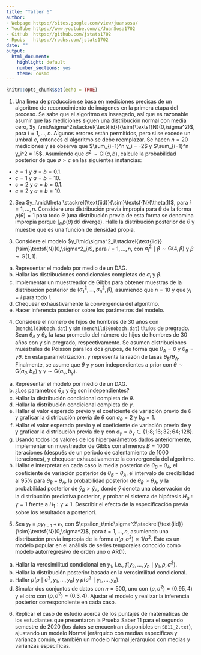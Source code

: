---
title: "Taller 6"
author: 
- Webpage https://sites.google.com/view/juansosa/ 
- YouTube https://www.youtube.com/c/JuanSosa1702 
- GitHub  https://github.com/jstats1702 
- Rpubs   https://rpubs.com/jstats1702
date: ""
output:
  html_document:
    highlight: default
    number_sections: yes
    theme: cosmo
---

```{r setup, include=FALSE}
knitr::opts_chunk$set(echo = TRUE)
```

1. Una línea de producción se basa en mediciones precisas de un algoritmo de reconocimiento de imágenes en la primera etapa del proceso. Se sabe que el algoritmo es insesgado, así que es razonable asumir que las mediciones siguen una distribución normal con media cero, $y_i\mid\sigma^2\stackrel{\text{iid}}{\sim}\textsf{N}(0,\sigma^2)$, para $i=1,\ldots,n$. Algunos errores están permitidos, pero si se excede un umbral $c$, entonces el algoritmo se debe reemplazar. Se hacen $n=20$ mediciones y se observa que $\sum_{i=1}^n y_i = -2$ y $\sum_{i=1}^n y_i^2 = 15$. Asumiendo que $\sigma^2\sim\textsf{GI}(a,b)$, calcule la probabilidad posterior de que $\sigma>c$ en las siguientes instancias:

- $c=1$ y $a=b=0.1$.
- $c=1$ y $a=b=10$.
- $c=2$ y $a=b=0.1$.
- $c=2$ y $a=b=10$.

2. Sea $y_i\mid\theta \stackrel{\text{iid}}{\sim}\textsf{N}(\theta,1)$, para $i=1,\ldots,n$. Considere una distribución previa impropia para $\theta$ de la forma $p(\theta)=1$ para todo $\theta$ (una distribución previa de esta forma se denomina impropia porque $\int_{\Theta} p (\theta)\,\textsf{d}\theta$ diverge). Halle la distribución posterior de $\theta$ y muestre que es una función de densidad propia.

3. Considere el modelo $y_i\mid\sigma^2_i\stackrel{\text{iid}}{\sim}\textsf{N}(0,\sigma^2_i)$, para $i=1,\ldots,n$, con $\sigma^2_i\mid\beta\sim\textsf{G}(4,\beta)$ y $\beta\sim\textsf{G}(1,1)$.

a. Representar el modelo por medio de un DAG.
b. Hallar las distribuciones condicionales completas de $\sigma_i$ y $\beta$.
c. Implementar un muestreador de Gibbs para obtener muestras de la distribución posterior de $(\sigma^2_1,\ldots,\sigma^2_n,\beta)$, asumiendo que $n=10$ y que $y_i=i$ para todo $i$.
d. Chequear exhaustivamente la convergencia del algoritmo.
e. Hacer inferencia posterior sobre los parámetros del modelo. 

4. Considere el número de hijos de hombres de 30 años con (`menchild30bach.dat`) y sin (`menchild30nobach.dat`) títulos de pregrado. Sean $\theta_A$ y $\theta_B$ la tasa promedio del número de hijos de hombres de 30 años con y sin pregrado, respectivamente. Se asumen distribuciones muestrales de Poisson para los dos grupos, de forma que $\theta_A = \theta$ y $\theta_B=\gamma\theta$. En esta parametrización, $\gamma$ representa la razón de tasas $\theta_B/\theta_A$. Finalmente, se asume que $\theta$ y $\gamma$ son independientes a prior con $\theta\sim\textsf{G}(a_\theta,b_\theta)$ y $\gamma\sim\textsf{G}(a_\gamma,b_\gamma)$.

a. Representar el modelo por medio de un DAG.
b. ¿Los parámetros $\theta_A$ y $\theta_B$ son independientes?
c. Hallar la distribución condicional completa de $\theta$.
d. Hallar la distribución condicional completa de $\gamma$.
e. Hallar el valor esperado previo y el coeficiente de variación previo de $\theta$ y graficar la distribución previa de $\theta$ con $a_\theta = 2$ y $b_\theta=1$.
f. Hallar el valor esperado previo y el coeficiente de variación previo de $\gamma$  y graficar la distribución previa de $\gamma$ con $a_\gamma=b_\gamma\in\{1; 8; 16; 32; 64; 128\}$.
g. Usando todos los valores de los hiperparámetros dados anteriormente, implementar un muestreador de Gibbs con al menos $B=1000$ iteraciones (después de un periodo de calentamiento de 1000 iteraciones), y chequear exhaustivamente la convergencia del algoritmo.
h. Hallar e interpretar en cada caso la media posterior de $\theta_B-\theta_A$, el coeficiente de variación posterior de $\theta_B-\theta_A$, el intervalo de credibilidad al 95\% para $\theta_B-\theta_A$, la probabilidad posterior de $\theta_B>\theta_A$, y la probabilidad posterior de $\tilde{y}_B>\tilde{y}_A$, donde $\tilde{y}$ denota una observación de la distribución predictiva posterior, y probar el sistema de hipótesis $H_0:\gamma=1$ frente a $H_1:\gamma\neq 1$. Describir el efecto de la especificación previa sobre los resultados a posteriori.

5. Sea $y_t=\rho y_{t-1}+\epsilon_t$, con $\epsilon_t\mid\sigma^2\stackrel{\text{iid}}{\sim}\textsf{N}(0,\sigma^2)$, para $t=1,\ldots,n$, asumiendo una distribución previa impropia de la forma $\pi(\rho,\sigma^2)\propto 1/\sigma^2$. Este es un modelo popular en el análisis de series temporales conocido como modelo autorregresivo de orden uno o AR(1).

a. Hallar la verosimilitud condicional en $y_1$, i.e., $f(y_2,\ldots,y_n\mid y_1,\rho,\sigma^2)$.
b. Hallar la distribución posterior basada en la verosimilitud condicional. 
c. Hallar $p(\rho\mid\sigma^2,y_1,\ldots,y_n)$ y $p(\sigma^2\mid y_1,\ldots,y_n)$.
d. Simular dos conjuntos de datos con $n=500$, uno con $(\rho,\sigma^2)=(0.95,4)$ y el otro con $(\rho,\sigma^2)=(0.3,4)$. Ajustar el modelo y realizar la inferencia posterior correspondiente en cada caso.

6. Replicar el caso de estudio acerca de los puntajes de matemáticas de los estudiantes que presentaron la Prueba Saber 11 para el segundo semestre de 2020 (los datos se encuentran disponibles en `SB11_2.txt`), ajustando un modelo Normal jerárquico con medias especificas y varianza común, y también un modelo Normal jerárquico con medias y varianzas especificas.

